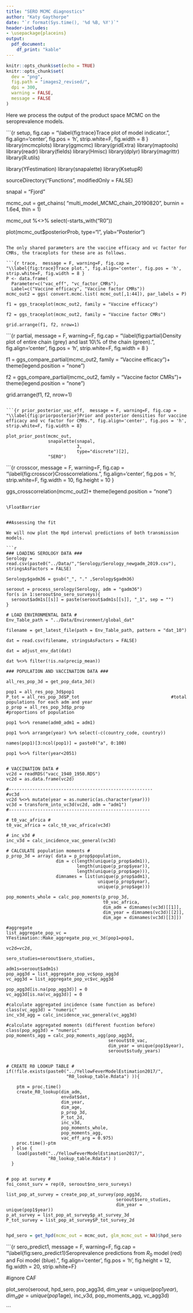 ```yaml
---
title: "SERO MCMC diagnostics"
author: "Katy Gaythorpe"
date: "`r format(Sys.time(), '%d %B, %Y')`"
header-includes: 
- \usepackage{placeins}
output: 
  pdf_document:
    df_print: "kable"
---
```


```r
knitr::opts_chunk$set(echo = TRUE)
knitr::opts_chunk$set(
  dev = "png",
  fig.path = "images2_revised/",
  dpi = 300,
  warning = FALSE,
  message = FALSE
)
```

Here we process the output of the product space MCMC on the seroprevalence models. 

```{r setup, fig.cap = "\\label{fig:trace}Trace plot of model indicator.", fig.align='center', fig.pos = 'h', strip.white=F, fig.width = 8 }
library(mcmcplots)
library(ggmcmc)
library(gridExtra)
library(maptools)
library(readr)
library(fields)
library(Hmisc)
library(dplyr)
library(magrittr)
library(R.utils)

library(YFestimation)
library(snapalette)
library(KsetupR)

sourceDirectory("Functions", modifiedOnly = FALSE)
 
snapal = "Fjord"

mcmc_out = get_chains(
  "multi_model_MCMC_chain_20190820", 
  burnin = 1.6e4, thin = 1)

mcmc_out %<>% select(-starts_with("R0"))


plot(mcmc_out$posteriorProb, type="l", 
     ylab="Posterior")
```

The only shared parameters are the vaccine efficacy and vc factor for CMRs, the traceplots for these are as follows.

```{r trace,  message = F, warning=F, fig.cap = "\\label{fig:trace}Trace plot.", fig.align='center', fig.pos = 'h', strip.white=F, fig.width = 8 }
P <- data.frame(
  Parameter=c("vac_eff", "vc_factor_CMRs"),
  Label=c("Vaccine efficacy", "Vaccine factor CMRs"))
mcmc_out2 = ggs( convert.mcmc.list( mcmc_out[,1:44]), par_labels = P)

f1 = ggs_traceplot(mcmc_out2, family = "Vaccine efficacy")

f2 = ggs_traceplot(mcmc_out2, family = "Vaccine factor CMRs")

grid.arrange(f1, f2, nrow=1)
```

```{r partial,  message = F, warning=F, fig.cap = "\\label{fig:partial}Density plot of entire chain (grey) and last 10\\% of the chain (green).", fig.align='center', fig.pos = 'h', strip.white=F, fig.width = 8 }


f1 = ggs_compare_partial(mcmc_out2, family = "Vaccine efficacy")+
  theme(legend.position = "none")

f2 = ggs_compare_partial(mcmc_out2, family = "Vaccine factor CMRs")+ 
  theme(legend.position = "none")

grid.arrange(f1, f2, nrow=1)
```

```{r prior_posterior_vac_eff,  message = F, warning=F, fig.cap = "\\label{fig:priorposterior}Prior and posterior densities for vaccine efficacy and vc factor for CMRs.", fig.align='center', fig.pos = 'h', strip.white=F, fig.width = 8}

plot_prior_post(mcmc_out, 
                snapalette(snapal, 
                           3, 
                           type="discrete")[2], 
                "SERO")
```

```{r crosscor,  message = F, warning=F, fig.cap = "\\label{fig:crosscor}Crosscorrelations.", fig.align='center', fig.pos = 'h', strip.white=F, fig.width = 10, fig.height = 10 }


ggs_crosscorrelation(mcmc_out2)+  theme(legend.position = "none")

```

\FloatBarrier 


##Assessing the fit

We will now plot the Hpd interval predictions of both transmission models.

```r

### LOADING SEROLOGY DATA ###
Serology = read.csv(paste0("../Data/","Serology/Serology_newgadm_2019.csv"), stringsAsFactors = FALSE)

Serology$gadm36 = gsub("_", "." ,Serology$gadm36)

seroout = process_serology(Serology, adm = "gadm36")
for(s in 1:seroout$no_sero_surveys){
  seroout$adm1s[[s]] = paste(seroout$adm1s[[s]], "_1", sep = "")
}

# LOAD ENVIRONMENTAL DATA #
Env_Table_path = "../Data/Environment/global_dat"

filename = get_latest_file(path = Env_Table_path, pattern = "dat_10")

dat = read.csv(filename, stringsAsFactors = FALSE)

dat = adjust_env_dat(dat)

dat %<>% filter(!is.na(precip_mean))

### POPULATION AND VACCINATION DATA ###

all_res_pop_3d = get_pop_data_3d() 

pop1 = all_res_pop_3d$pop1                                      
P_tot = all_res_pop_3d$P_tot                                   #total populations for each adm and year
p_prop = all_res_pop_3d$p_prop                                   #proportions of population

pop1 %<>% rename(adm0_adm1 = adm1)

pop1 %<>% arrange(year) %>% select(-c(country_code, country))

names(pop1)[3:ncol(pop1)] = paste0("a", 0:100)

pop1 %<>% filter(year<2051)


# VACCINATION DATA #
vc2d = readRDS("vacc_1940_1950.RDS")
vc2d = as.data.frame(vc2d)

#-------------------------------------------------------
#vc3d
vc2d %<>% mutate(year = as.numeric(as.character(year)))
vc3d = transform_into_vc3d(vc2d, adm = "adm1") 
#------------------------------------------------------

# t0_vac_africa #
t0_vac_africa = calc_t0_vac_africa(vc3d)

# inc_v3d #
inc_v3d = calc_incidence_vac_general(vc3d)
    
# CALCULATE population moments #
p_prop_3d = array( data = p_prop$population,
                   dim = c(length(unique(p_prop$adm1)),
                           length(unique(p_prop$year)),
                           length(unique(p_prop$age))),
                   dimnames = list(unique(p_prop$adm1),
                                   unique(p_prop$year),
                                   unique(p_prop$age)))

pop_moments_whole = calc_pop_moments(p_prop_3d, 
                                     t0_vac_africa,
                                     dim_adm = dimnames(vc3d)[[1]],
                                     dim_year = dimnames(vc3d)[[2]],
                                     dim_age = dimnames(vc3d)[[3]])

#aggregate
list_aggregate_pop_vc = YFestimation::Make_aggregate_pop_vc_3d(pop1=pop1, 
                                                               vc2d=vc2d, 
                                                               sero_studies=seroout$sero_studies, 
                                                               adm1s=seroout$adm1s) 
pop_agg3d = list_aggregate_pop_vc$pop_agg3d 
vc_agg3d = list_aggregate_pop_vc$vc_agg3d 

pop_agg3d[is.na(pop_agg3d)] = 0
vc_agg3d[is.na(vc_agg3d)] = 0

#calculate aggregated incidence (same function as before)
class(vc_agg3d) = "numeric"
inc_v3d_agg = calc_incidence_vac_general(vc_agg3d)  

#calculate aggregated moments (different fucntion before)
class(pop_agg3d) = "numeric"
pop_moments_agg = calc_pop_moments_agg(pop_agg3d,
                                       seroout$t0_vac,
                                       dim_year = unique(pop1$year),
                                       seroout$study_years) 


# CREATE R0 LOOKUP TABLE #
if(!file.exists(paste0("../YellowFeverModelEstimation2017/",
                       "R0_lookup_table.Rdata") )){
    
    ptm = proc.time()
    create_R0_lookup(dim_adm, 
                     envdat$dat, 
                     dim_year,
                     dim_age,
                     p_prop_3d,
                     P_tot_2d,
                     inc_v3d,
                     pop_moments_whole,
                     pop_moments_agg, 
                     vac_eff_arg = 0.975)
    proc.time()-ptm
  } else {
    load(paste0("../YellowFeverModelEstimation2017/",
                "R0_lookup_table.Rdata") )
  }


# pop at survey #
foi_const_surv = rep(0, seroout$no_sero_surveys)

list_pop_at_survey = create_pop_at_survey(pop_agg3d, 
                                          seroout$sero_studies, 
                                          dim_year = unique(pop1$year))
p_at_survey = list_pop_at_survey$p_at_survey_3d
P_tot_survey = list_pop_at_survey$P_tot_survey_2d


```


```r

hpd_sero = get_hpd(mcmc_out = mcmc_out, glm_mcmc_out = NA)$hpd_sero

```

```{r sero_predict1,  message = F, warning=F, fig.cap = "\\label{fig:sero_predict1}Seroprevalence predictions from $R_0$ model (red) and Foi model (blue).", fig.align='center', fig.pos = 'h', fig.height = 12, fig.width = 20, strip.white=F}

#ignore CAF

plot_sero(seroout, 
          hpd_sero, 
          pop_agg3d, 
          dim_year = unique(pop1$year), 
          dim_age =  unique(pop1$age), 
          inc_v3d, 
          pop_moments_agg, 
          vc_agg3d)

```


